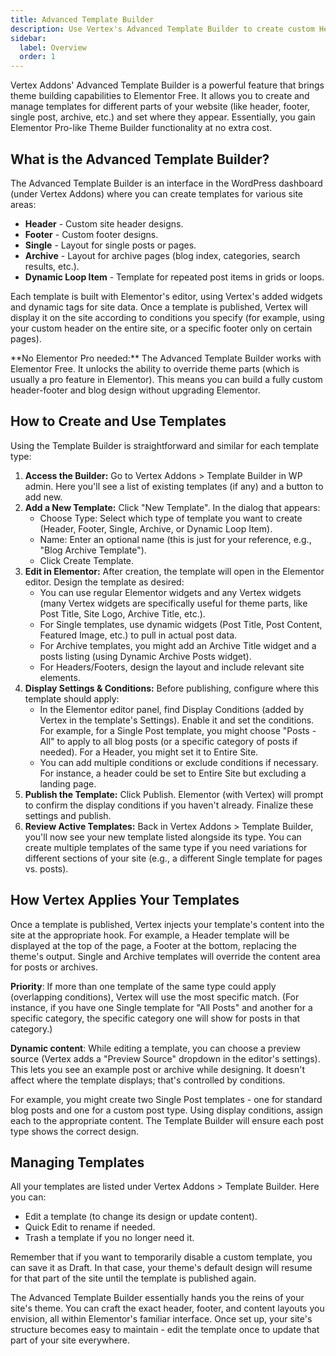 ```yaml
---
title: Advanced Template Builder
description: Use Vertex's Advanced Template Builder to create custom Headers, Footers, Single post layouts, Archive pages, and more without Elementor Pro.
sidebar:
  label: Overview
  order: 1
---
```


Vertex Addons' Advanced Template Builder is a powerful feature that brings theme building capabilities to Elementor Free. It allows you to create and manage templates for different parts of your website (like header, footer, single post, archive, etc.) and set where they appear. Essentially, you gain Elementor Pro-like Theme Builder functionality at no extra cost.

## What is the Advanced Template Builder?

The Advanced Template Builder is an interface in the WordPress dashboard (under Vertex Addons) where you can create templates for various site areas:

- **Header** - Custom site header designs.
- **Footer** - Custom footer designs.
- **Single** - Layout for single posts or pages.
- **Archive** - Layout for archive pages (blog index, categories, search results, etc.).
- **Dynamic Loop Item** - Template for repeated post items in grids or loops.

Each template is built with Elementor's editor, using Vertex's added widgets and dynamic tags for site data. Once a template is published, Vertex will display it on the site according to conditions you specify (for example, using your custom header on the entire site, or a specific footer only on certain pages).

<Aside type="tip">**No Elementor Pro needed:** The Advanced Template Builder works with Elementor Free. It unlocks the ability to override theme parts (which is usually a pro feature in Elementor). This means you can build a fully custom header-footer and blog design without upgrading Elementor.</Aside>

## How to Create and Use Templates

Using the Template Builder is straightforward and similar for each template type:
<Steps>
1. **Access the Builder:** Go to Vertex Addons > Template Builder in WP admin. Here you'll see a list of existing templates (if any) and a button to add new.
2. **Add a New Template:** Click "New Template". In the dialog that appears:
   - Choose Type: Select which type of template you want to create (Header, Footer, Single, Archive, or Dynamic Loop Item).
   - Name: Enter an optional name (this is just for your reference, e.g., "Blog Archive Template").
   - Click Create Template.
3. **Edit in Elementor:** After creation, the template will open in the Elementor editor. Design the template as desired:
   - You can use regular Elementor widgets and any Vertex widgets (many Vertex widgets are specifically useful for theme parts, like Post Title, Site Logo, Archive Title, etc.).
   - For Single templates, use dynamic widgets (Post Title, Post Content, Featured Image, etc.) to pull in actual post data.
   - For Archive templates, you might add an Archive Title widget and a posts listing (using Dynamic Archive Posts widget).
   - For Headers/Footers, design the layout and include relevant site elements.
4. **Display Settings & Conditions:** Before publishing, configure where this template should apply:
   - In the Elementor editor panel, find Display Conditions (added by Vertex in the template's Settings). Enable it and set the conditions. For example, for a Single Post template, you might choose "Posts - All" to apply to all blog posts (or a specific category of posts if needed). For a Header, you might set it to Entire Site.
   - You can add multiple conditions or exclude conditions if necessary. For instance, a header could be set to Entire Site but excluding a landing page.
5. **Publish the Template:** Click Publish. Elementor (with Vertex) will prompt to confirm the display conditions if you haven't already. Finalize these settings and publish.
6. **Review Active Templates:** Back in Vertex Addons > Template Builder, you'll now see your new template listed alongside its type. You can create multiple templates of the same type if you need variations for different sections of your site (e.g., a different Single template for pages vs. posts).
</Steps>

## How Vertex Applies Your Templates

Once a template is published, Vertex injects your template's content into the site at the appropriate hook. For example, a Header template will be displayed at the top of the page, a Footer at the bottom, replacing the theme's output. Single and Archive templates will override the content area for posts or archives.

**Priority**: If more than one template of the same type could apply (overlapping conditions), Vertex will use the most specific match. (For instance, if you have one Single template for "All Posts" and another for a specific category, the specific category one will show for posts in that category.)

**Dynamic content**: While editing a template, you can choose a preview source (Vertex adds a "Preview Source" dropdown in the editor's settings). This lets you see an example post or archive while designing. It doesn't affect where the template displays; that's controlled by conditions.

<Aside>For example, you might create two Single Post templates - one for standard blog posts and one for a custom post type. Using display conditions, assign each to the appropriate content. The Template Builder will ensure each post type shows the correct design.</Aside>

## Managing Templates

All your templates are listed under Vertex Addons > Template Builder. Here you can:

- Edit a template (to change its design or update content).
- Quick Edit to rename if needed.
- Trash a template if you no longer need it.

Remember that if you want to temporarily disable a custom template, you can save it as Draft. In that case, your theme's default design will resume for that part of the site until the template is published again.

The Advanced Template Builder essentially hands you the reins of your site's theme. You can craft the exact header, footer, and content layouts you envision, all within Elementor's familiar interface. Once set up, your site's structure becomes easy to maintain - edit the template once to update that part of your site everywhere.

